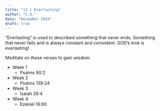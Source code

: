 ```yaml
---
title: "12 | Everlasting"
author: "C.O."
date: "December 2024"
draft: true
---
```


"Everlasting" is used to described something that never ends. Something that never fails and is always constant and consistent. GOD's love is everlasting! 

Meditate on these verses to gain wisdom:

-   Week 1
    -   Psalms 90:2
-   Week 2
    -   Psalms 139:24
-   Week 3
    -   Isaiah 26:4
-   Week 4
    -   Ezekiel 16:60